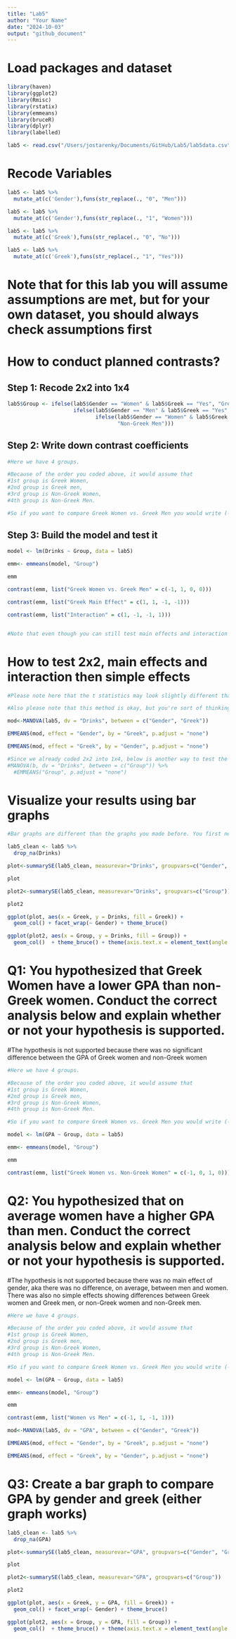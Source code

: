 ```yaml
---
title: "Lab5"
author: "Your Name"
date: "2024-10-03"
output: "github_document"
---
```

# Load packages and dataset
```r
library(haven)
library(ggplot2)
library(Rmisc)
library(rstatix)
library(emmeans)
library(bruceR)
library(dplyr)
library(labelled)

lab5 <- read.csv("/Users/jostarenky/Documents/GitHub/Lab5/lab5data.csv")

```

# Recode Variables
```r
lab5 <- lab5 %>%
  mutate_at(c('Gender'),funs(str_replace(., "0", "Men")))

lab5 <- lab5 %>%
  mutate_at(c('Gender'),funs(str_replace(., "1", "Women")))

lab5 <- lab5 %>%
  mutate_at(c('Greek'),funs(str_replace(., "0", "No")))

lab5 <- lab5 %>%
  mutate_at(c('Greek'),funs(str_replace(., "1", "Yes")))


```
# Note that for this lab you will assume assumptions are met, but for your own dataset, you should always check assumptions first

# How to conduct planned contrasts?
## Step 1: Recode 2x2 into 1x4
```r

lab5$Group <- ifelse(lab5$Gender == "Women" & lab5$Greek == "Yes", "Greek Women", 
                     ifelse(lab5$Gender == "Men" & lab5$Greek == "Yes", "Greek Men", 
                            ifelse(lab5$Gender == "Women" & lab5$Greek == "No", "Non-Greek Women", 
                                   "Non-Greek Men")))


```

## Step 2: Write down contrast coefficients
```r

#Here we have 4 groups. 

#Because of the order you coded above, it would assume that 
#1st group is Greek Women, 
#2nd group is Greek men, 
#3rd group is Non-Greek Women,
#4th group is Non-Greek Men. 

#So if you want to compare Greek Women vs. Greek Men you would write (-1, 1, 0, 0)


```

## Step 3: Build the model and test it
```r

model <- lm(Drinks ~ Group, data = lab5)

emm<- emmeans(model, "Group")

emm

contrast(emm, list("Greek Women vs. Greek Men" = c(-1, 1, 0, 0)))

contrast(emm, list("Greek Main Effect" = c(1, 1, -1, -1)))

contrast(emm, list("Interaction" = c(1, -1, -1, 1)))


#Note that even though you can still test main effects and interaction using the contrast method, but if all you're interested is main effects and interaction, the method below is probably easier.

```

# How to test 2x2, main effects and interaction then simple effects
```r

#Please note here that the t statistics may look slightly different than the contrast method above, but the overall interpretation shouldn't change

#Also please note that this method is okay, but you're sort of thinking about what the results mean after seeing the full results, whereas for contrasts you need to understand what you're testing first before running the test

mod<-MANOVA(lab5, dv = "Drinks", between = c("Gender", "Greek")) 

EMMEANS(mod, effect = "Gender", by = "Greek", p.adjust = "none")

EMMEANS(mod, effect = "Greek", by = "Gender", p.adjust = "none")

#Since we already coded 2x2 into 1x4, below is another way to test the simple effects, but it's basically post-hocs. I did not use p value adjustment here, but you can change it to bonferroni or something else for your own data.
#MANOVA(b, dv = "Drinks", between = c("Group")) %>%
  #EMMEANS("Group", p.adjust = "none")

```
# Visualize your results using bar graphs
```r
#Bar graphs are different than the graphs you made before. You first need to computed the mean scores and standard errors for bar graphs.

lab5_clean <- lab5 %>%
  drop_na(Drinks)

plot<-summarySE(lab5_clean, measurevar="Drinks", groupvars=c("Gender", "Greek"))

plot

plot2<-summarySE(lab5_clean, measurevar="Drinks", groupvars=c("Group"))

plot2

ggplot(plot, aes(x = Greek, y = Drinks, fill = Greek)) +
  geom_col() + facet_wrap(~ Gender) + theme_bruce()

ggplot(plot2, aes(x = Group, y = Drinks, fill = Group)) +
  geom_col()  + theme_bruce() + theme(axis.text.x = element_text(angle = -10))

```

# Q1: You hypothesized that Greek Women have a lower GPA than non-Greek women. Conduct the correct analysis below and explain whether or not your hypothesis is supported. 

#The hypothesis is not supported because there was no significant difference between the GPA of Greek women and non-Greek women
```r
#Here we have 4 groups. 

#Because of the order you coded above, it would assume that 
#1st group is Greek Women, 
#2nd group is Greek men, 
#3rd group is Non-Greek Women,
#4th group is Non-Greek Men. 

#So if you want to compare Greek Women vs. Greek Men you would write (-1, 1, 0, 0)

model <- lm(GPA ~ Group, data = lab5)

emm<- emmeans(model, "Group")

emm

contrast(emm, list("Greek Women vs. Non-Greek Women" = c(-1, 0, 1, 0)))


```

# Q2: You hypothesized that on average women have a higher GPA than men. Conduct the correct analysis below and explain whether or not your hypothesis is supported.

#The hypothesis is not supported because there was no main effect of gender, aka there was no difference, on average, between men and women. There was also no simple effects showing differences between Greek women and Greek men, or non-Greek women and non-Greek men.
```r
#Here we have 4 groups. 

#Because of the order you coded above, it would assume that 
#1st group is Greek Women, 
#2nd group is Greek men, 
#3rd group is Non-Greek Women,
#4th group is Non-Greek Men. 

#So if you want to compare Greek Women vs. Greek Men you would write (-1, 1, 0, 0)

model <- lm(GPA ~ Group, data = lab5)

emm<- emmeans(model, "Group")

emm

contrast(emm, list("Women vs Men" = c(-1, 1, -1, 1)))

mod<-MANOVA(lab5, dv = "GPA", between = c("Gender", "Greek")) 

EMMEANS(mod, effect = "Gender", by = "Greek", p.adjust = "none")

EMMEANS(mod, effect = "Greek", by = "Gender", p.adjust = "none")

```

# Q3: Create a bar graph to compare GPA by gender and greek (either graph works)
```r
lab5_clean <- lab5 %>%
  drop_na(GPA)

plot<-summarySE(lab5_clean, measurevar="GPA", groupvars=c("Gender", "Greek"))

plot

plot2<-summarySE(lab5_clean, measurevar="GPA", groupvars=c("Group"))

plot2

ggplot(plot, aes(x = Greek, y = GPA, fill = Greek)) +
  geom_col() + facet_wrap(~ Gender) + theme_bruce()

ggplot(plot2, aes(x = Group, y = GPA, fill = Group)) +
  geom_col()  + theme_bruce() + theme(axis.text.x = element_text(angle = -10))


```
